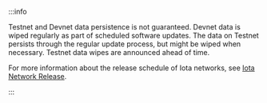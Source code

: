 
:::info 

Testnet and Devnet data persistence is not guaranteed. Devnet data is wiped regularly as part of scheduled software updates. The data on Testnet persists through the regular update process, but might be wiped when necessary. Testnet data wipes are announced ahead of time.

For more information about the release schedule of Iota networks, see [Iota Network Release](https://iota.org/networkinfo/).

:::
